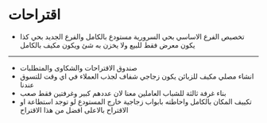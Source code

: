 # اقتراحات

* تخصيص الفرع الاساسي بحي السرورية مستودع بالكامل والفرع الجديد بحي كذا يكون معرض فقط  للبيع ولا يخزن به شئ ويكون مكيف بالكامل
---

* صندوق الاقتراحات والشكاوى والمتطلبات
* انشاء مصلي مكيف للزبائن يكون زجاجي شفاف لجذب العملاء في اي وقت للتسوق عندنا
* بناء غرفة ثالثة للشباب العاملين معنا لان عددهم كبير وغرفتين فقط صعب
* تكييف المكان بالكامل واحاطته بابواب زجاجية خارج المستودع لو توجد استطاعة او الاقتراح بالاعلى افضل من هذا الاقتراح